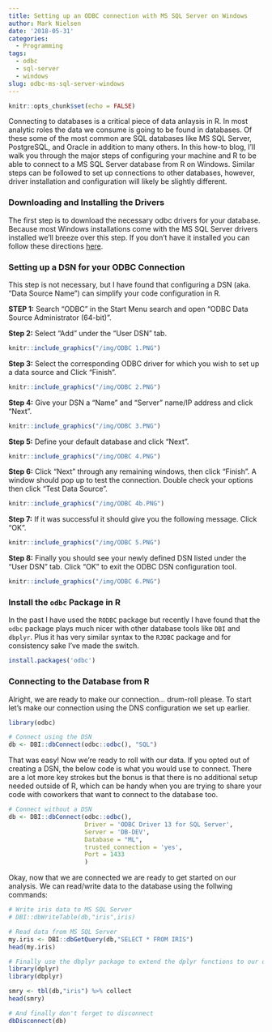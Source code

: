 ```yaml
---
title: Setting up an ODBC connection with MS SQL Server on Windows
author: Mark Nielsen
date: '2018-05-31'
categories:
  - Programming
tags:
  - odbc
  - sql-server
  - windows
slug: odbc-ms-sql-server-windows
---
```


```r
knitr::opts_chunk$set(echo = FALSE)
```

Connecting to databases is a critical piece of data anlaysis in R. In most analytic roles the data we consume is going to be found in databases. Of these some of the most common are SQL databases like MS SQL Server, PostgreSQL, and Oracle in addition to many others. In this how-to blog, I'll walk you through the major steps of configuring your machine and R to be able to connect to a MS SQL Server database from R on Windows.  Similar steps can be followed to set up connections to other databases, however, driver installation and configuration will likely be slightly different.

### Downloading and Installing the Drivers

The first step is to download the necessary odbc drivers for your database.  Because most Windows installations come with the MS SQL Server drivers installed we'll breeze over this step.  If you don't have it installed you can follow these directions [here](https://docs.microsoft.com/en-us/sql/connect/odbc/download-odbc-driver-for-sql-server?view=sql-server-2017).

### Setting up a DSN for your ODBC Connection

This step is not necessary, but I have found that configuring a DSN (aka. "Data Source Name") can simplify your code configuration in R. 

**STEP 1:** Search "ODBC" in the Start Menu search and open "ODBC Data Source Administrator (64-bit)". 

**Step 2:** Select "Add" under the "User DSN" tab.

```r
knitr::include_graphics("/img/ODBC 1.PNG")
```

**Step 3:** Select the corresponding ODBC driver for which you wish to set up a data source and Click "Finish".

```r
knitr::include_graphics("/img/ODBC 2.PNG")
```

**Step 4:** Give your DSN a "Name" and "Server" name/IP address and click "Next". 

```r
knitr::include_graphics("/img/ODBC 3.PNG")
```

**Step 5:** Define your default database and click "Next". 

```r
knitr::include_graphics("/img/ODBC 4.PNG")
```

**Step 6:** Click "Next" through any remaining windows, then click "Finish".  A window should pop up to test the connection.  Double check your options then click "Test Data Source". 

```r
knitr::include_graphics("/img/ODBC 4b.PNG")
```

**Step 7:** If it was successful it should give you the following message. Click "OK". 

```r
knitr::include_graphics("/img/ODBC 5.PNG")
```

**Step 8:** Finally you should see your newly defined DSN listed under the "User DSN" tab.  Click "OK" to exit the ODBC DSN configuration tool.

```r
knitr::include_graphics("/img/ODBC 6.PNG")
```

### Install the `odbc` Package in R

In the past I have used the `RODBC` package but recently I have found that the `odbc` package plays much nicer with other database tools like `DBI` and `dbplyr`.  Plus it has very similar syntax to the `RJDBC` package and for consistency sake I've made the switch.

```r
install.packages('odbc')
```

### Connecting to the Database from R

Alright, we are ready to make our connection... drum-roll please. To start let's make our connection using the DNS configuration we set up earlier.

```r
library(odbc)

# Connect using the DSN
db <- DBI::dbConnect(odbc::odbc(), "SQL")
```

That was easy! Now we're ready to roll with our data. If you opted out of creating a DSN, the below code is what you would use to connect.  There are a lot more key strokes but the bonus is that there is no additional setup needed outside of R, which can be handy when you are trying to share your code with coworkers that want to connect to the database too.

```r
# Connect without a DSN
db <- DBI::dbConnect(odbc::odbc(),
                     Driver = 'ODBC Driver 13 for SQL Server',
                     Server = 'DB-DEV',
                     Database = "ML",
                     trusted_connection = 'yes',
                     Port = 1433
                     )

```

Okay, now that we are connected we are ready to get started on our analysis.  We can read/write data to the database using the follwing commands:

```r
# Write iris data to MS SQL Server
# DBI::dbWriteTable(db,"iris",iris)

# Read data from MS SQL Server
my.iris <- DBI::dbGetQuery(db,"SELECT * FROM IRIS")
head(my.iris)

# Finally use the dbplyr package to extend the dplyr functions to our database connection
library(dplyr)
library(dbplyr)

smry <- tbl(db,"iris") %>% collect
head(smry)

# And finally don't forget to disconnect
dbDisconnect(db)
```

